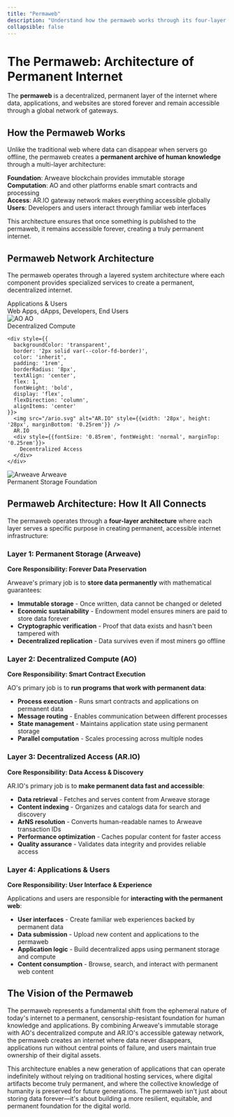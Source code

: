 ```yaml
---
title: "Permaweb"
description: "Understand how the permaweb works through its four-layer architecture: storage, compute, gateways, and applications"
collapsible: false
---
```



# The Permaweb: Architecture of Permanent Internet

The **permaweb** is a decentralized, permanent layer of the internet where data, applications, and websites are stored forever and remain accessible through a global network of gateways.

## How the Permaweb Works

Unlike the traditional web where data can disappear when servers go offline, the permaweb creates a **permanent archive of human knowledge** through a multi-layer architecture:

**Foundation**: Arweave blockchain provides immutable storage  
**Computation**: AO and other platforms enable smart contracts and processing  
**Access**: AR.IO gateway network makes everything accessible globally  
**Users**: Developers and users interact through familiar web interfaces

This architecture ensures that once something is published to the permaweb, it remains accessible forever, creating a truly permanent internet.

## Permaweb Network Architecture

The permaweb operates through a layered system architecture where each component provides specialized services to create a permanent, decentralized internet.

<div style={{display: 'flex', flexDirection: 'column', alignItems: 'center', gap: '0.75rem', maxWidth: '500px', margin: '2rem auto'}}>
  <div style={{
    backgroundColor: 'transparent',
    border: '2px solid var(--color-fd-border)',
    color: 'inherit',
    padding: '1rem',
    borderRadius: '8px',
    textAlign: 'center',
    width: '100%',
    fontWeight: 'bold'
  }}>
    Applications & Users
    <div style={{fontSize: '0.85rem', fontWeight: 'normal', marginTop: '0.25rem'}}>
      Web Apps, dApps, Developers, End Users
    </div>
  </div>
  
  <div style={{display: 'flex', gap: '0.75rem', width: '100%'}}>
    <div style={{
      backgroundColor: 'transparent',
      border: '2px solid var(--color-fd-border)',
      color: 'inherit',
      padding: '1rem',
      borderRadius: '8px',
      textAlign: 'center',
      flex: 1,
      fontWeight: 'bold',
      display: 'flex',
      flexDirection: 'column',
      alignItems: 'center'
    }}>
      <img src="/ao.png" alt="AO" style={{width: '28px', height: '28px', marginBottom: '0.25rem'}} />
      AO
      <div style={{fontSize: '0.85rem', fontWeight: 'normal', marginTop: '0.25rem'}}>
        Decentralized Compute
      </div>
    </div>
    
    <div style={{
      backgroundColor: 'transparent',
      border: '2px solid var(--color-fd-border)',
      color: 'inherit',
      padding: '1rem',
      borderRadius: '8px',
      textAlign: 'center',
      flex: 1,
      fontWeight: 'bold',
      display: 'flex',
      flexDirection: 'column',
      alignItems: 'center'
    }}>
      <img src="/ario.svg" alt="AR.IO" style={{width: '28px', height: '28px', marginBottom: '0.25rem'}} />
      AR.IO
      <div style={{fontSize: '0.85rem', fontWeight: 'normal', marginTop: '0.25rem'}}>
        Decentralized Access
      </div>
    </div>
  </div>
  
  <div style={{
    backgroundColor: 'transparent',
    border: '2px solid var(--color-fd-border)',
    color: 'inherit',
    padding: '1rem',
    borderRadius: '8px',
    textAlign: 'center',
    width: '100%',
    fontWeight: 'bold',
    display: 'flex',
    flexDirection: 'column',
    alignItems: 'center'
  }}>
    <img src="/arweave.png" alt="Arweave" style={{width: '28px', height: '28px', marginBottom: '0.25rem'}} />
    Arweave
    <div style={{fontSize: '0.85rem', fontWeight: 'normal', marginTop: '0.25rem'}}>
      Permanent Storage Foundation
    </div>
  </div>
</div>

## Permaweb Architecture: How It All Connects

The permaweb operates through a **four-layer architecture** where each layer serves a specific purpose in creating permanent, accessible internet infrastructure:

### Layer 1: Permanent Storage (Arweave)
**Core Responsibility: Forever Data Preservation**

Arweave's primary job is to **store data permanently** with mathematical guarantees:
- **Immutable storage** - Once written, data cannot be changed or deleted
- **Economic sustainability** - Endowment model ensures miners are paid to store data forever
- **Cryptographic verification** - Proof that data exists and hasn't been tampered with
- **Decentralized replication** - Data survives even if most miners go offline

### Layer 2: Decentralized Compute (AO)
**Core Responsibility: Smart Contract Execution**

AO's primary job is to **run programs that work with permanent data**:
- **Process execution** - Runs smart contracts and applications on permanent data
- **Message routing** - Enables communication between different processes
- **State management** - Maintains application state using permanent storage
- **Parallel computation** - Scales processing across multiple nodes

### Layer 3: Decentralized Access (AR.IO)
**Core Responsibility: Data Access & Discovery**

AR.IO's primary job is to **make permanent data fast and accessible**:
- **Data retrieval** - Fetches and serves content from Arweave storage
- **Content indexing** - Organizes and catalogs data for search and discovery
- **ArNS resolution** - Converts human-readable names to Arweave transaction IDs
- **Performance optimization** - Caches popular content for faster access
- **Quality assurance** - Validates data integrity and provides reliable access

### Layer 4: Applications & Users
**Core Responsibility: User Interface & Experience**

Applications and users are responsible for **interacting with the permanent web**:
- **User interfaces** - Create familiar web experiences backed by permanent data
- **Data submission** - Upload new content and applications to the permaweb
- **Application logic** - Build decentralized apps using permanent storage and compute
- **Content consumption** - Browse, search, and interact with permanent web content



## The Vision of the Permaweb

The permaweb represents a fundamental shift from the ephemeral nature of today's internet to a permanent, censorship-resistant foundation for human knowledge and applications. By combining Arweave's immutable storage with AO's decentralized compute and AR.IO's accessible gateway network, the permaweb creates an internet where data never disappears, applications run without central points of failure, and users maintain true ownership of their digital assets.

This architecture enables a new generation of applications that can operate indefinitely without relying on traditional hosting services, where digital artifacts become truly permanent, and where the collective knowledge of humanity is preserved for future generations. The permaweb isn't just about storing data forever—it's about building a more resilient, equitable, and permanent foundation for the digital world.
